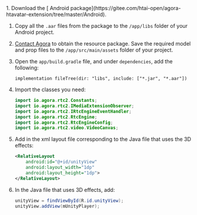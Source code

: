 <PlatformWrapper platform="android">
1. Download the [<Vg k="RTEE_HT3D" /> Android package](https://gitee.com/htai-open/agora-htavatar-extension/tree/master/Android). 

1. Copy all the `.aar` files from the package to the `/app/libs` folder of your Android project.

1. [Contact Agora](mailto:support@agora.io) to obtain the <Vg k="RTEE_HT3D" /> resource package. Save the required model and prop files to the `/app/src/main/assets` folder of your project.

1. Open the `app/build.gradle` file, and under `dependencies`, add the following:
    
    ```
    implementation fileTree(dir: "libs", include: ["*.jar", "*.aar"])
    ```

1. Import the classes you need:

    ```java
    import io.agora.rtc2.Constants;
    import io.agora.rtc2.IMediaExtensionObserver;
    import io.agora.rtc2.IRtcEngineEventHandler;
    import io.agora.rtc2.RtcEngine;
    import io.agora.rtc2.RtcEngineConfig;
    import io.agora.rtc2.video.VideoCanvas;
    ```

1. Add in the xml layout file corresponding to the Java file that uses the 3D effects:

    ```xml
    <RelativeLayout
        android:id="@+id/unityView"
        android:layout_width="1dp"
        android:layout_height="1dp">
    </RelativeLayout>
    ```

1. In the Java file that uses 3D effects, add:

    ```java
    unityView = findViewById(R.id.unityView);
    unityView.addView(mUnityPlayer);
    ```

</PlatformWrapper>